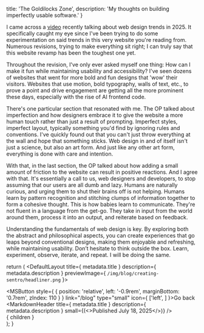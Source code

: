 
  title: 'The Goldilocks Zone',
  description: 'My thoughts on building imperfectly usable software.'
}

I came across a [video](https://www.youtube.com/watch?v=DRmnkaWQp4o) recently talking about web design trends in 2025. It specifically caught my eye since I've been trying to do some experimentation on said trends in this very website you're reading from. Numerous revisions, trying to make everything sit right; I can truly say that this website revamp has been the toughest one yet.

Throughout the revision, I've only ever asked myself one thing: How can I make it fun while maintaining usability and accessibility? I've seen dozens of websites that went for more bold and fun designs that 'wow' their visitors. Websites that use motion, bold typography, walls of text, etc., to prove a point and drive engagement are getting all the more prominent these days, especially with the rise of AI frontend code.

There's one particular section that resonated with me. The OP talked about imperfection and how designers embrace it to give the website a more human touch rather than just a result of prompting. Imperfect styles, imperfect layout, typically something you'd find by ignoring rules and conventions. I've quickly found out that you can't just throw everything at the wall and hope that something sticks. Web design in and of itself isn't just a science, but also an art form. And just like any other art form, everything is done with care and intention.

With that, in the last section, the OP talked about how adding a small amount of friction to the website can result in positive reactions. And I agree with that. It's essentially a call to us, web designers and developers, to stop assuming that our users are all dumb and lazy. Humans are naturally curious, and urging them to shut their brains off is not helping. Humans learn by pattern recognition and stitching clumps of information together to form a cohesive thought. This is how babies learn to communicate. They're not fluent in a language from the get-go. They take in input from the world around them, process it into an output, and reiterate based on feedback.

Understanding the fundamentals of web design is key. By exploring both the abstract and philosophical aspects, you can create experiences that go leaps beyond conventional designs, making them enjoyable and refreshing, while maintaining usability. Don’t hesitate to think outside the box. Learn, experiment, observe, iterate, and repeat. I will be doing the same.

  return (
    <DefaultLayout title={ metadata.title } description={ metadata.description } previewImage={ `/img/blog/creating-sentro/headliner.png` }>
      <MainContent>
        <section className="py-4xl">
          <MSButton style={ { position: 'relative', left: '-0.9rem', marginBottom: '0.7rem', zIndex: 110 } } link="/blog"
                    type="small" icon={ ['left', <ArrowLeftIcon/>] }>Go back</MSButton>
          <MarkdownHeader title={ metadata.title } description={ metadata.description } small={(<>Published <time dateTime="2025-07-18">July 18, 2025</time></>)} />
          <section className="ms-markdown mt-xl">
            { children }
          </section>
        </section>
      </MainContent>
    </DefaultLayout>
  );
}